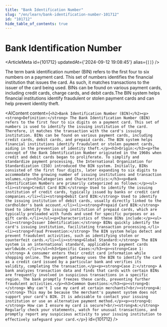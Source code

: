 ```yaml
---
title: "Bank Identification Number"
slug: "/en/learn/bank-identification-number-101712"
id: "101712"
hide_table_of_contents: true
---
```



# Bank Identification Number

<ArticleMeta id={101712} updatedAt={'2024-09-12 19:08:45'} alias={`[]`} />
<div className='border-solid border-b border-t-0 my-4 border-[var(--ifm-color-gray-300)]' />

The term bank identification number (BIN) refers to the first four to six numbers on a payment card. This set of numbers identifies the financial institution that issues the card. As such, it matches transactions to the issuer of the card being used. BINs can be found on various payment cards, including credit cards, charge cards, and debit cards.The BIN system helps financial institutions identify fraudulent or stolen payment cards and can help prevent identity theft.

<AIContent content={`<h2>Bank Identification Number (BIN)</h2><p><strong>Definition:</strong> The Bank Identification Number (BIN) refers to the first four to six digits on a payment card. This set of numbers is used to identify the issuing institution of the card. Therefore, it matches the transaction with the card's issuing institution. BINs can be found on various payment cards, including credit cards, debit cards, and prepaid cards. The BIN system helps financial institutions identify fraudulent or stolen payment cards, aiding in the prevention of identity theft.</p><h3>Origin:</h3><p>The concept of the Bank Identification Number originated in the 1960s when credit and debit cards began to proliferate. To simplify and standardize payment processing, the International Organization for Standardization (ISO) introduced the BIN system. Initially, BINs consisted of the first four digits, later expanding to six digits to accommodate the growing number of issuing institutions and transaction volumes.</p><h3>Categories and Characteristics:</h3><p>Bank Identification Numbers are primarily categorized as follows:</p><ul><li><strong>Credit Card BIN:</strong> Used to identify the issuing institution of credit cards, typically issued by banks or credit card companies.</li><li><strong>Debit Card BIN:</strong> Used to identify the issuing institution of debit cards, usually directly linked to the cardholder's bank account.</li><li><strong>Prepaid Card BIN:</strong> Used to identify the issuing institution of prepaid cards, which are typically preloaded with funds and used for specific purposes or as gift cards.</li></ul><p>Characteristics of these BINs include:</p><ul><li><strong>Issuer Identification:</strong> BINs quickly identify the card's issuing institution, facilitating transaction processing.</li><li><strong>Fraud Prevention:</strong> The BIN system helps detect and prevent fraudulent activities, such as identifying stolen or counterfeit cards.</li><li><strong>Global Standard:</strong> The BIN system is an international standard, applicable to payment cards worldwide.</li></ul><h3>Specific Cases:</h3><p><strong>Case 1:</strong> A consumer enters their credit card information while shopping online. The payment gateway uses the BIN to identify the card as a credit card issued by a particular bank and verifies its validity, completing the transaction.</p><p><strong>Case 2:</strong> A bank analyzes transaction data and finds that cards with certain BINs are frequently involved in suspicious transactions in a specific region. The bank promptly freezes these cards, preventing further fraudulent activities.</p><h3>Common Questions:</h3><p><strong>Q:</strong> Why can't I use my card at certain merchants?<br/><strong>A:</strong> This may be because the merchant's payment system does not support your card's BIN. It is advisable to contact your issuing institution or use an alternative payment method.</p><p><strong>Q:</strong> How can I ensure my card is secure?<br/><strong>A:</strong> Regularly check your statements, watch for unusual transactions, and promptly report any suspicious activity to your issuing institution to effectively safeguard your card.</p>`} id={101712} />
